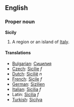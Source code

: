 ==English==
===Proper noun===
'''Sicily'''

#A region or an island of [[Italy]].

====Translations====

*[[Bulgarian]]: [[Сицилия]]
*[[Czech]]: [[Sicílie]] ''f''
*[[Dutch]]: [[Sicilië]] ''n''
*[[French]]: [[Sicile]] ''f''
*[[German]]: [[Sizilien]]
*[[Italian]]: [[Sicilia]] ''f''
*Latin: [[Sicilia]] ''f''
*[[Turkish]]: [[Sicilya]]